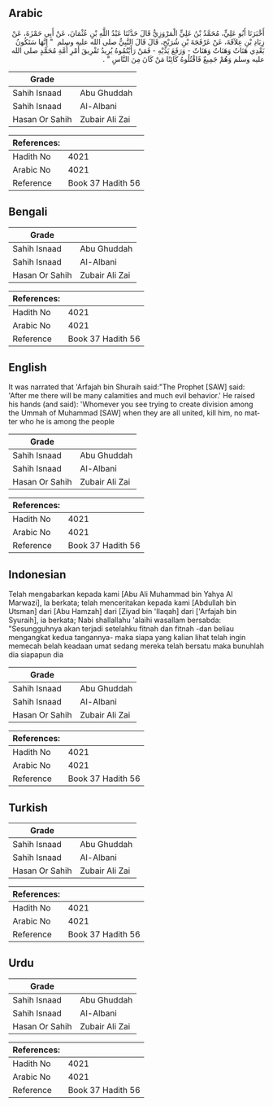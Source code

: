 ## Arabic


<div dir="rtl" lang="ar" style={{fontSize:'larger',backgroundColor:'#f8f9fa',padding:20}}>
أَخْبَرَنَا أَبُو عَلِيٍّ، مُحَمَّدُ بْنُ عَلِيٍّ الْمَرْوَزِيُّ قَالَ حَدَّثَنَا عَبْدُ اللَّهِ بْنِ عُثْمَانَ، عَنْ أَبِي حَمْزَةَ، عَنْ زِيَادِ بْنِ عِلاَقَةَ، عَنْ عَرْفَجَةَ بْنِ شُرَيْحٍ، قَالَ قَالَ النَّبِيُّ صلى الله عليه وسلم ‏ "‏ إِنَّهَا سَتَكُونُ بَعْدِي هَنَاتٌ وَهَنَاتٌ وَهَنَاتٌ - وَرَفَعَ يَدَيْهِ - فَمَنْ رَأَيْتُمُوهُ يُرِيدُ تَفْرِيقَ أَمْرِ أُمَّةِ مُحَمَّدٍ صلى الله عليه وسلم وَهُمْ جَمِيعٌ فَاقْتُلُوهُ كَائِنًا مَنْ كَانَ مِنَ النَّاسِ ‏"‏ ‏.‏
</div>
<div style={{backgroundColor:'#f8f9fa',padding:20, marginBottom: 10}}><table> <thead> <tr> <th>Grade</th> <th></th> </tr> </thead> <tbody> <tr><td>Sahih Isnaad</td><td>Abu Ghuddah</td></tr><tr><td>Sahih Isnaad</td><td>Al-Albani</td></tr><tr><td>Hasan Or Sahih</td><td>Zubair Ali Zai</td></tr></tbody></table><table> <thead> <tr> <th>References:</th> <th></th> </tr> </thead> <tbody><tr><td>Hadith No</td><td>4021</td></tr><tr><td>Arabic No</td><td>4021</td></tr><tr><td>Reference</td><td>Book 37 Hadith 56</td></tr></tbody></table></div>

## Bengali


<div dir="ltr" lang="bn" style={{fontSize:'larger',backgroundColor:'#f8f9fa',padding:20}}>

</div>
<div style={{backgroundColor:'#f8f9fa',padding:20, marginBottom: 10}}><table> <thead> <tr> <th>Grade</th> <th></th> </tr> </thead> <tbody> <tr><td>Sahih Isnaad</td><td>Abu Ghuddah</td></tr><tr><td>Sahih Isnaad</td><td>Al-Albani</td></tr><tr><td>Hasan Or Sahih</td><td>Zubair Ali Zai</td></tr></tbody></table><table> <thead> <tr> <th>References:</th> <th></th> </tr> </thead> <tbody><tr><td>Hadith No</td><td>4021</td></tr><tr><td>Arabic No</td><td>4021</td></tr><tr><td>Reference</td><td>Book 37 Hadith 56</td></tr></tbody></table></div>

## English


<div dir="ltr" lang="en" style={{fontSize:'larger',backgroundColor:'#f8f9fa',padding:20}}>
It was narrated that 'Arfajah bin Shuraih said:"The Prophet [SAW] said: 'After me there will be many calamities and much evil behavior.' He raised his hands (and said): 'Whomever you see trying to create division among the Ummah of Muhammad [SAW] when they are all united, kill him, no matter who he is among the people
</div>
<div style={{backgroundColor:'#f8f9fa',padding:20, marginBottom: 10}}><table> <thead> <tr> <th>Grade</th> <th></th> </tr> </thead> <tbody> <tr><td>Sahih Isnaad</td><td>Abu Ghuddah</td></tr><tr><td>Sahih Isnaad</td><td>Al-Albani</td></tr><tr><td>Hasan Or Sahih</td><td>Zubair Ali Zai</td></tr></tbody></table><table> <thead> <tr> <th>References:</th> <th></th> </tr> </thead> <tbody><tr><td>Hadith No</td><td>4021</td></tr><tr><td>Arabic No</td><td>4021</td></tr><tr><td>Reference</td><td>Book 37 Hadith 56</td></tr></tbody></table></div>

## Indonesian


<div dir="ltr" lang="id" style={{fontSize:'larger',backgroundColor:'#f8f9fa',padding:20}}>
Telah mengabarkan kepada kami [Abu Ali Muhammad bin Yahya Al Marwazi], Ia berkata; telah menceritakan kepada kami [Abdullah bin Utsman] dari [Abu Hamzah] dari [Ziyad bin 'Ilaqah] dari ['Arfajah bin Syuraih], ia berkata; Nabi shallallahu 'alaihi wasallam bersabda: "Sesungguhnya akan terjadi setelahku fitnah dan fitnah -dan beliau mengangkat kedua tangannya- maka siapa yang kalian lihat telah ingin memecah belah keadaan umat sedang mereka telah bersatu maka bunuhlah dia siapapun dia
</div>
<div style={{backgroundColor:'#f8f9fa',padding:20, marginBottom: 10}}><table> <thead> <tr> <th>Grade</th> <th></th> </tr> </thead> <tbody> <tr><td>Sahih Isnaad</td><td>Abu Ghuddah</td></tr><tr><td>Sahih Isnaad</td><td>Al-Albani</td></tr><tr><td>Hasan Or Sahih</td><td>Zubair Ali Zai</td></tr></tbody></table><table> <thead> <tr> <th>References:</th> <th></th> </tr> </thead> <tbody><tr><td>Hadith No</td><td>4021</td></tr><tr><td>Arabic No</td><td>4021</td></tr><tr><td>Reference</td><td>Book 37 Hadith 56</td></tr></tbody></table></div>

## Turkish


<div dir="ltr" lang="tr" style={{fontSize:'larger',backgroundColor:'#f8f9fa',padding:20}}>

</div>
<div style={{backgroundColor:'#f8f9fa',padding:20, marginBottom: 10}}><table> <thead> <tr> <th>Grade</th> <th></th> </tr> </thead> <tbody> <tr><td>Sahih Isnaad</td><td>Abu Ghuddah</td></tr><tr><td>Sahih Isnaad</td><td>Al-Albani</td></tr><tr><td>Hasan Or Sahih</td><td>Zubair Ali Zai</td></tr></tbody></table><table> <thead> <tr> <th>References:</th> <th></th> </tr> </thead> <tbody><tr><td>Hadith No</td><td>4021</td></tr><tr><td>Arabic No</td><td>4021</td></tr><tr><td>Reference</td><td>Book 37 Hadith 56</td></tr></tbody></table></div>

## Urdu


<div dir="rtl" lang="ur" style={{fontSize:'larger',backgroundColor:'#f8f9fa',padding:20}}>

</div>
<div style={{backgroundColor:'#f8f9fa',padding:20, marginBottom: 10}}><table> <thead> <tr> <th>Grade</th> <th></th> </tr> </thead> <tbody> <tr><td>Sahih Isnaad</td><td>Abu Ghuddah</td></tr><tr><td>Sahih Isnaad</td><td>Al-Albani</td></tr><tr><td>Hasan Or Sahih</td><td>Zubair Ali Zai</td></tr></tbody></table><table> <thead> <tr> <th>References:</th> <th></th> </tr> </thead> <tbody><tr><td>Hadith No</td><td>4021</td></tr><tr><td>Arabic No</td><td>4021</td></tr><tr><td>Reference</td><td>Book 37 Hadith 56</td></tr></tbody></table></div>